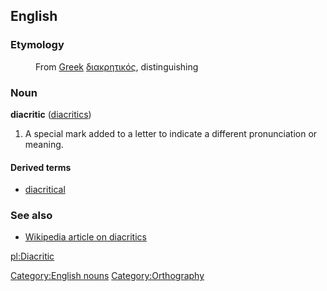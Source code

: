 ==English==
=== Etymology ===
:From [[Greek]] [[διακρητικός]], distinguishing

=== Noun ===
'''diacritic''' ([[diacritics]])

#A special mark added to a letter to indicate a different pronunciation or meaning.

====Derived terms====
*[[diacritical]]

=== See also ===
*[[w:Diacritic|Wikipedia article on diacritics]]

[[Category:English nouns]][[Category:Orthography]]

[[pl:Diacritic]]